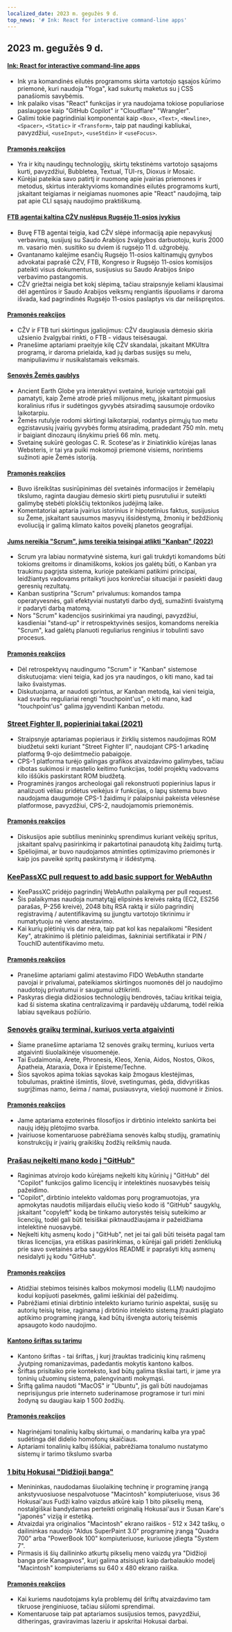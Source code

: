 ```yaml
---
localized_date: 2023 m. gegužės 9 d.
top_news: '# Ink: React for interactive command-line apps'
---
```


## 2023 m. gegužės 9 d.

#### [Ink: React for interactive command-line apps](https://github.com/vadimdemedes/ink)

- Ink yra komandinės eilutės programoms skirta vartotojo sąsajos kūrimo priemonė, kuri naudoja "Yoga", kad sukurtų maketus su į CSS panašiomis savybėmis.
- Ink palaiko visas "React" funkcijas ir yra naudojama tokiose populiariose paslaugose kaip "GitHub Copilot" ir "Cloudflare" "Wrangler".
- Galimi tokie pagrindiniai komponentai kaip `<Box>`, `<Text>`, `<Newline>`, `<Spacer>`, `<Static>` ir `<Transform>`, taip pat naudingi kabliukai, pavyzdžiui, `<useInput>`, `<useStdin>` ir `<useFocus>`.

#### [Pramonės reakcijos](http://news.ycombinator.com/item?id=35863837)

- Yra ir kitų naudingų technologijų, skirtų tekstinėms vartotojo sąsajoms kurti, pavyzdžiui, Bubbletea, Textual, TUI-rs, Dioxus ir Mosaic.
- Kūrėjai pateikia savo patirtį ir nuomonę apie įvairias priemones ir metodus, skirtus interaktyvioms komandinės eilutės programoms kurti, įskaitant teigiamas ir neigiamas nuomones apie "React" naudojimą, taip pat apie CLI sąsajų naudojimo praktiškumą.

#### [FTB agentai kaltina CŽV nuslėpus Rugsėjo 11-osios įvykius](https://www.spytalk.co/p/exclusive-fbi-agents-accuse-cia-of)

- Buvę FTB agentai teigia, kad CŽV slėpė informaciją apie nepavykusį verbavimą, susijusį su Saudo Arabijos žvalgybos darbuotoju, kuris 2000 m. vasario mėn. susitiko su dviem iš rugsėjo 11 d. užgrobėjų.
- Gvantanamo kalėjime esančių Rugsėjo 11-osios kaltinamųjų gynybos advokatai paprašė CŽV, FTB, Kongreso ir Rugsėjo 11-osios komisijos pateikti visus dokumentus, susijusius su Saudo Arabijos šnipo verbavimo pastangomis.
- CŽV griežtai neigia bet kokį slėpimą, tačiau straipsnyje keliami klausimai dėl agentūros ir Saudo Arabijos veiksmų rengiantis išpuoliams ir daroma išvada, kad pagrindinės Rugsėjo 11-osios paslaptys vis dar neišspręstos.

#### [Pramonės reakcijos](http://news.ycombinator.com/item?id=35862656)

- CŽV ir FTB turi skirtingus įgaliojimus: CŽV daugiausia dėmesio skiria užsienio žvalgybai rinkti, o FTB - vidaus teisėsaugai.
- Pranešime aptariami praeityje kilę CŽV skandalai, įskaitant MKUltra programą, ir daroma prielaida, kad jų darbas susijęs su melu, manipuliavimu ir nusikalstamais veiksmais.

#### [Senovės Žemės gaublys](https://dinosaurpictures.org/ancient-earth/#470)

- Ancient Earth Globe yra interaktyvi svetainė, kurioje vartotojai gali pamatyti, kaip Žemė atrodė prieš milijonus metų, įskaitant pirmuosius koralinius rifus ir sudėtingos gyvybės atsiradimą sausumoje ordoviko laikotarpiu.
- Žemės rutulyje rodomi skirtingi laikotarpiai, rodantys pirmųjų tuo metu egzistavusių įvairių gyvybės formų atsiradimą, pradedant 750 mln. metų ir baigiant dinozaurų išnykimu prieš 66 mln. metų.
- Svetainę sukūrė geologas C. R. Scotese'as ir žiniatinklio kūrėjas Ianas Websteris, ir tai yra puiki mokomoji priemonė visiems, norintiems sužinoti apie Žemės istoriją.

#### [Pramonės reakcijos](http://news.ycombinator.com/item?id=35856820)

- Buvo išreikštas susirūpinimas dėl svetainės informacijos ir žemėlapių tikslumo, raginta daugiau dėmesio skirti pietų pusrutuliui ir suteikti galimybę stebėti plokščių tektonikos judėjimą laike.
- Komentatoriai aptaria įvairius istorinius ir hipotetinius faktus, susijusius su Žeme, įskaitant sausumos masyvų išsidėstymą, žmonių ir beždžionių evoliuciją ir galimą klimato kaitos poveikį planetos geografijai.

#### [Jums nereikia "Scrum", jums tereikia teisingai atlikti "Kanban" (2022)](https://lucasfcosta.com/2022/10/02/scrum-versus-kanban.html)

- Scrum yra labiau normatyvinė sistema, kuri gali trukdyti komandoms būti tokioms greitoms ir dinamiškoms, kokios jos galėtų būti, o Kanban yra traukimu pagrįsta sistema, kurioje pateikiami patikimi principai, leidžiantys vadovams pritaikyti juos konkrečiai situacijai ir pasiekti daug geresnių rezultatų.
- Kanban sustiprina "Scrum" privalumus: komandos tampa operatyvesnės, gali efektyviai nustatyti darbo dydį, sumažinti švaistymą ir padaryti darbą matomą.
- Nors "Scrum" kadencijos susirinkimai yra naudingi, pavyzdžiui, kasdieniai "stand-up" ir retrospektyvinės sesijos, komandoms nereikia "Scrum", kad galėtų planuoti reguliarius renginius ir tobulinti savo procesus.

#### [Pramonės reakcijos](http://news.ycombinator.com/item?id=35857463)

- Dėl retrospektyvų naudingumo "Scrum" ir "Kanban" sistemose diskutuojama: vieni teigia, kad jos yra naudingos, o kiti mano, kad tai laiko švaistymas.
- Diskutuojama, ar naudoti sprintus, ar Kanban metodą, kai vieni teigia, kad svarbu reguliariai rengti "touchpoint'us", o kiti mano, kad "touchpoint'us" galima įgyvendinti Kanban metodu.

### [Street Fighter II, popieriniai takai (2021)](https://fabiensanglard.net/sf2_sheets/index.html)

- Straipsnyje aptariamas popieriaus ir žirklių sistemos naudojimas ROM biudžetui sekti kuriant "Street Fighter II", naudojant CPS-1 arkadinę platformą 9-ojo dešimtmečio pabaigoje.
- CPS-1 platforma turėjo galingas grafikos atvaizdavimo galimybes, tačiau ribotas sukimosi ir mastelio keitimo funkcijas, todėl projektų vadovams kilo iššūkis paskirstant ROM biudžetą.
- Programinės įrangos archeologai gali rekonstruoti popierinius lapus ir analizuoti vėliau pridėtus veikėjus ir funkcijas, o lapų sistema buvo naudojama daugumoje CPS-1 žaidimų ir palaipsniui pakeista vėlesnėse platformose, pavyzdžiui, CPS-2, naudojamomis priemonėmis.

#### [Pramonės reakcijos](http://news.ycombinator.com/item?id=35859338)

- Diskusijos apie subtilius menininkų sprendimus kuriant veikėjų spritus, įskaitant spalvų pasirinkimą ir pakartotinai panaudotą kitų žaidimų turtą.
- Spėliojimai, ar buvo naudojamos atminties optimizavimo priemonės ir kaip jos paveikė spritų paskirstymą ir išdėstymą.

### [KeePassXC pull request to add basic support for WebAuthn](https://github.com/keepassxreboot/keepassxc/pull/8825)

- KeePassXC pridėjo pagrindinį WebAuthn palaikymą per pull request.
- Šis palaikymas naudoja numatytąjį elipsinės kreivės raktą (EC2, ES256 parašas, P-256 kreivė), 2048 bitų RSA raktą ir siūlo pagrindinį registravimą / autentifikavimą su įjungtu vartotojo tikrinimu ir numatytuoju nė vieno atestavimo.
- Kai kurių plėtinių vis dar nėra, taip pat kol kas nepalaikomi "Resident Key", atrakinimo iš plėtinio paleidimas, šakniniai sertifikatai ir PIN / TouchID autentifikavimo metu.

#### [Pramonės reakcijos](http://news.ycombinator.com/item?id=35859877)

- Pranešime aptariami galimi atestavimo FIDO WebAuthn standarte pavojai ir privalumai, pateikiamos skirtingos nuomonės dėl jo naudojimo naudotojų privatumui ir saugumui užtikrinti.
- Paskyras diegia didžiosios technologijų bendrovės, tačiau kritikai teigia, kad ši sistema skatina centralizavimą ir pardavėjų uždarumą, todėl reikia labiau sąveikaus požiūrio.

### [Senovės graikų terminai, kuriuos verta atgaivinti](https://classicalwisdom.substack.com/p/12-ancient-greek-terms-that-should)

- Šiame pranešime aptariama 12 senovės graikų terminų, kuriuos verta atgaivinti šiuolaikinėje visuomenėje.
- Tai Eudaimonia, Arete, Phronesis, Kleos, Xenia, Aidos, Nostos, Oikos, Apatheia, Ataraxia, Doxa ir Episteme/Techne.
- Šios sąvokos apima tokias sąvokas kaip žmogaus klestėjimas, tobulumas, praktinė išmintis, šlovė, svetingumas, gėda, didvyriškas sugrįžimas namo, šeima / namai, pusiausvyra, viešoji nuomonė ir žinios.

#### [Pramonės reakcijos](http://news.ycombinator.com/item?id=35867935)

- Jame aptariama ezoterinės filosofijos ir dirbtinio intelekto sankirta bei naujų idėjų plėtojimo svarba.
- Įvairiuose komentaruose pabrėžiama senovės kalbų studijų, gramatinių konstrukcijų ir įvairių graikiškų žodžių reikšmių nauda.

### [Prašau neįkelti mano kodo į "GitHub"](https://nogithub.codeberg.page/)

- Raginimas atvirojo kodo kūrėjams neįkelti kitų kūrinių į "GitHub" dėl "Copilot" funkcijos galimo licencijų ir intelektinės nuosavybės teisių pažeidimo.
- "Copilot", dirbtinio intelekto valdomas porų programuotojas, yra apmokytas naudotis milijardais eilučių viešo kodo iš "GitHub" saugyklų, įskaitant "copyleft" kodą be tinkamo autorystės teisių suteikimo ar licencijų, todėl gali būti teisiškai piktnaudžiaujama ir pažeidžiama intelektinė nuosavybė.
- Neįkelti kitų asmenų kodo į "GitHub", net jei tai gali būti teisėta pagal tam tikras licencijas, yra etiškas pasirinkimas, o kūrėjai gali pridėti ženkliuką prie savo svetainės arba saugyklos README ir paprašyti kitų asmenų nesidalyti jų kodu "GitHub".

#### [Pramonės reakcijos](http://news.ycombinator.com/item?id=35859142)

- Atidžiai stebimos teisinės kalbos mokymosi modelių (LLM) naudojimo kodui kopijuoti pasekmės, galimi ieškiniai dėl pažeidimų.
- Pabrėžiami etiniai dirbtinio intelekto kuriamo turinio aspektai, susiję su autorių teisių teise, raginama į dirbtinio intelekto sistemą įtraukti plagiato aptikimo programinę įrangą, kad būtų išvengta autorių teisėmis apsaugoto kodo naudojimo.

#### [Kantono šriftas su tarimu](https://visual-fonts.com/)

- Kantono šriftas - tai šriftas, į kurį įtrauktas tradicinių kinų rašmenų Jyutping romanizavimas, padedantis mokytis kantono kalbos.
- Šriftas prisitaiko prie konteksto, kad būtų galima tiksliai tarti, ir jame yra toninių užuominų sistema, palengvinanti mokymąsi.
- Šriftą galima naudoti "MacOS" ir "Ubuntu", jis gali būti naudojamas neprisijungus prie interneto suderinamose programose ir turi mini žodyną su daugiau kaip 1 500 žodžių.

#### [Pramonės reakcijos](http://news.ycombinator.com/item?id=35867275)

- Nagrinėjami tonalinių kalbų skirtumai, o mandarinų kalba yra ypač sudėtinga dėl didelio homofonų skaičiaus.
- Aptariami tonalinių kalbų iššūkiai, pabrėžiama tonalumo nustatymo sistemų ir tarimo tikslumo svarba

### [1 bitų Hokusai "Didžioji banga"](https://www.hypertalking.com/2023/05/08/1-bit-pixel-art-of-hokusais-the-great-wave-off-kanagawa/)

- Menininkas, naudodamas šiuolaikinę techninę ir programinę įrangą ankstyvuosiuose nespalvotuose "Macintosh" kompiuteriuose, visus 36 Hokusai'aus Fudži kalno vaizdus atkūrė kaip 1 bito pikselių meną, nostalgiškai bandydamas perteikti originalią Hokusai'aus ir Susan Kare's "japonės" viziją ir estetiką.
- Atvaizdai yra originalios "Macintosh" ekrano raiškos - 512 x 342 taškų, o dailininkas naudojo "Aldus SuperPaint 3.0" programinę įrangą "Quadra 700" arba "PowerBook 100" kompiuteriuose, kuriuose įdiegta "System 7".
- Pirmasis iš šių dailininko atkurtų pikselių meno vaizdų yra "Didžioji banga prie Kanagavos", kurį galima atsisiųsti kaip darbalaukio modelį "Macintosh" kompiuteriams su 640 x 480 ekrano raiška.

#### [Pramonės reakcijos](http://news.ycombinator.com/item?id=35866283)

- Kai kuriems naudotojams kyla problemų dėl šriftų atvaizdavimo tam tikruose įrenginiuose, tačiau siūlomi sprendimai.
- Komentaruose taip pat aptariamos susijusios temos, pavyzdžiui, ditheringas, graviravimas lazeriu ir apskritai Hokusai darbai.


